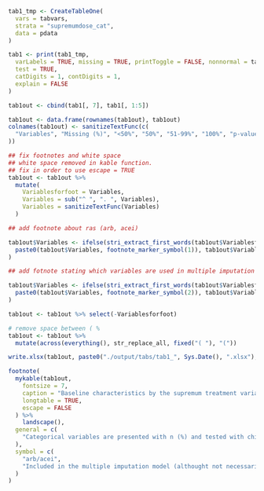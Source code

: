 ```r

tab1_tmp <- CreateTableOne(
  vars = tabvars,
  strata = "supremumdose_cat",
  data = pdata
)

tab1 <- print(tab1_tmp,
  varLabels = TRUE, missing = TRUE, printToggle = FALSE, nonnormal = tabvars,
  test = TRUE,
  catDigits = 1, contDigits = 1,
  explain = FALSE
)

tab1out <- cbind(tab1[, 7], tab1[, 1:5])

tab1out <- data.frame(rownames(tab1out), tab1out)
colnames(tab1out) <- sanitizeTextFunc(c(
  "Variables", "Missing (%)", "<50%", "50%", "51-99%", "100%", "p-value"
))

## fix footnotes and white space
## white space removed in kable function.
## fix in order to use escape = TRUE
tab1out <- tab1out %>%
  mutate(
    Variablesforfoot = Variables,
    Variables = sub("^ ", ". ", Variables),
    Variables = sanitizeTextFunc(Variables)
  )

## add footnote about ras (arb, acei)

tab1out$Variables <- ifelse(stri_extract_first_words(tab1out$Variablesforfoot) == "shf_ras",
  paste0(tab1out$Variables, footnote_marker_symbol(1)), tab1out$Variables
)

## add fotnote stating which variables are used in multiple imputation

tab1out$Variables <- ifelse(stri_extract_first_words(tab1out$Variablesforfoot) %in% modvars,
  paste0(tab1out$Variables, footnote_marker_symbol(2)), tab1out$Variables
)

tab1out <- tab1out %>% select(-Variablesforfoot)

# remove space between ( %
tab1out <- tab1out %>%
  mutate(across(everything(), str_replace_all, fixed("( "), "("))

write.xlsx(tab1out, paste0("./output/tabs/tab1_", Sys.Date(), ".xlsx"), rowNames = FALSE)

footnote(
  mykable(tab1out,
    fontsize = 7,
    caption = "Baseline characteristics by the supremum treatment variable",
    longtable = TRUE,
    escape = FALSE
  ) %>%
    landscape(),
  general = c(
    "Categorical variables are presented with n (%) and tested with chi-square test and continous variables with median [q1-q3] and tested with Kruskal-Wallis Rank Sum test."
  ),
  symbol = c(
    "arb/acei",
    "Included in the multiple imputation model (althought not necessarily imputed if there is no missing data) and cox regression models."
  )
)
```
